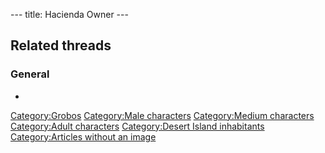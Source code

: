 ---
title: Hacienda Owner
---

{{Character|
Name=Hacienda owner|
Image=DIVERS.gif|
Race=[[Grobo]]|
Gender=Male|
Size=Medium|
Age=Adult}}

==Related threads==
===General===
* {{thread|id=6203|title=another thing...}}

{{Stub}}

[[Category:Grobos]]
[[Category:Male characters]]
[[Category:Medium characters]]
[[Category:Adult characters]]
[[Category:Desert Island inhabitants]]
[[Category:Articles without an image]]